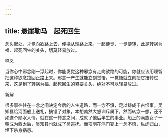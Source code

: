 ```yaml
---
---
---
```

title: 悬崖勒马　起死回生
---



念头起处，才觉向欲路上去，便挽从理路上来。一起便觉，一觉便转，此是转祸为福、起死回生的关头，切莫轻易放过。

释义

当你心中邪念刚一浮起时，你能发觉这种邪念有走向欲路的可能，你就应该用理智把这种欲念拉回正路上来。邪念一产生就能立刻觉悟，一觉悟就立刻把它扭转过来，这是到了转祸为福、起死回生的紧要关头，绝对不可以轻易放过。

新解

很多事往往在一念之间决定今后的人生道路，而一念不慎，足以铸成千古恨事。吴知县给河面船上送礼，搞错了对象，本想勃然大怒训斥属下，然而转念一想，还不如送个顺水人情。就在这一转念之间，成就了他后半生的事业。船上的满族女子一朝成为西太后，吴知县也就成了吴巡抚。而项羽在鸿门宴上一念不慎，纵虎归山，埋下杀身祸患。